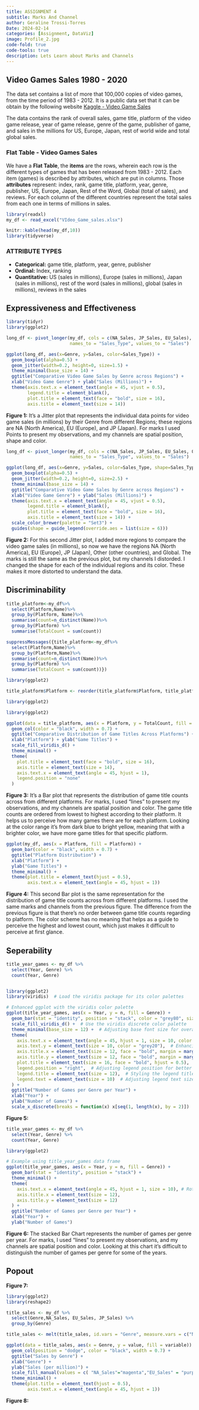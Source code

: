 ```yaml
---
title: ASSIGNMENT 4
subtitle: Marks And Channel
author: Geraline Trossi-Torres
Date: 2024-02-14
categories: [Assignment, DataViz]
image: Profile_2.jpg
code-fold: true
code-tools: true
description: Lets Learn about Marks and Channels
---
```


## Video Games Sales 1980 - 2020

The data set contains a list of more that 100,000 copies of video games, from the time period of 1983 - 2012. It is a public data set that it can be obtain by the following website [Kaggle - Video Game Sales](https://www.kaggle.com/datasets/gregorut/videogamesales?resource=download)

The data contains the rank of overall sales, game title, platform of the video game release, year of game release, genre of the game, publisher of game, and sales in the millions for US, Europe, Japan, rest of world wide and total global sales. 

### Flat Table - Video Games Sales

We have a **Flat Table**, the **items** are the rows, wherein each row is the different types of games that has been released from 1983 - 2012. Each item (games) is described by attributes, which are put in columns. Those **attributes** represent: index, rank, game title, platform, year, genre, publisher, US, Europe, Japan, Rest of the Word, Global (total of sales), and reviews. For each column of the different countries represent the total sales from each one in terms of millions in sales.

```r
library(readxl)
my_df <- read_excel("VIdeo_Game_sales.xlsx")

knitr::kable(head(my_df,10))
library(tidyverse)
```

### ATTRIBUTE TYPES

* **Categorical:** game title, platform, year, genre, publisher
* **Ordinal:** Index, ranking
* **Quantitative:** US (sales in millions), Europe (sales in millions), Japan (sales in millions), rest of the word (sales in millions), global  (sales in millions), reviews in the sales

## Expressiveness and Effectiveness

```r
library(tidyr)
library(ggplot2)

long_df <- pivot_longer(my_df, cols = c(NA_Sales, JP_Sales, EU_Sales), 
                        names_to = "Sales_Type", values_to = "Sales")

ggplot(long_df, aes(x=Genre, y=Sales, color=Sales_Type)) +
  geom_boxplot(alpha=0.5) +
  geom_jitter(width=0.2, height=0, size=1.5) +
  theme_minimal(base_size = 14) +
  ggtitle("Comparative Video Game Sales by Genre across Regions") +
  xlab("Video Game Genre") + ylab("Sales (Millions)") +
  theme(axis.text.x = element_text(angle = 45, vjust = 0.5),
        legend.title = element_blank(),
        plot.title = element_text(face = "bold", size = 16),
        axis.title = element_text(size = 14))
```

**Figure 1:** It's a Jitter plot that represents the individual data points for video game sales (in millions) by their Genre from different Regions; these regions are NA (North America), EU (Europe), and JP (Japan). For marks I used Points to present my observations, and my channels are spatial position, shape and color.

```r
long_df <- pivot_longer(my_df, cols = c(NA_Sales, JP_Sales, EU_Sales, Other_Sales, Global_Sales), 
                        names_to = "Sales_Type", values_to = "Sales")

ggplot(long_df, aes(x=Genre, y=Sales, color=Sales_Type, shape=Sales_Type)) +
  geom_boxplot(alpha=0.5) +
  geom_jitter(width=0.2, height=0, size=2.5) +
  theme_minimal(base_size = 14) +
  ggtitle("Comparative Video Game Sales by Genre across Regions") +
  xlab("Video Game Genre") + ylab("Sales (Millions)") +
  theme(axis.text.x = element_text(angle = 45, vjust = 0.5),
        legend.title = element_blank(),
        plot.title = element_text(face = "bold", size = 16),
        axis.title = element_text(size = 14)) +
  scale_color_brewer(palette = "Set3") +
  guides(shape = guide_legend(override.aes = list(size = 6)))

```

**Figure 2:** For this second Jitter plot, I added more regions to compare the video game sales (in millions), so now we have the regions NA (North America), EU (Europe), JP (Japan), Other (other countries), and Global. The marks is still the same as the previous plot, but my channels I distorded. I changed the shape for each of the individual regions and its color. These makes it more distorted to understand the data.

## Discriminability

```r
title_platform<-my_df%>%
  select(Platform,Name)%>%
  group_by(Platform, Name)%>%
  summarise(count=n_distinct(Name))%>%
  group_by(Platform) %>%
  summarise(TotalCount = sum(count))

suppressMessages({title_platform<-my_df%>%
  select(Platform,Name)%>%
  group_by(Platform,Name)%>%
  summarise(count=n_distinct(Name))%>%
  group_by(Platform) %>%
  summarise(TotalCount = sum(count))})

library(ggplot2)

title_platform$Platform <- reorder(title_platform$Platform, title_platform$TotalCount)

library(ggplot2)

library(ggplot2)

ggplot(data = title_platform, aes(x = Platform, y = TotalCount, fill = Platform)) +
  geom_col(color = "black", width = 0.7) +
  ggtitle("Comparative Distribution of Game Titles Across Platforms") +
  xlab("Platform") + ylab("Game Titles") +
  scale_fill_viridis_d() +
  theme_minimal() +
  theme(
    plot.title = element_text(face = "bold", size = 16),
    axis.title = element_text(size = 14),
    axis.text.x = element_text(angle = 45, hjust = 1),
    legend.position = "none"
  )
```

**Figure 3:** It's a Bar plot that represents the distribution of game title counts across from different platforms. For marks, I used "lines" to present my observations, and my channels are spatial position and color. The game title counts are ordered from lowest to highest according to their platform. It helps us to perceive how many games there are for each platform. Looking at the color range it's from dark blue to bright yellow, meaning that with a brighter color, we have more game titles for that specific platform. 

```r
ggplot(my_df, aes(x = Platform, fill = Platform)) +
  geom_bar(color = "black", width = 0.7) +
  ggtitle("Platform Distribution") +
  xlab("Platform") +
  ylab("Game Titles") +
  theme_minimal() +
  theme(plot.title = element_text(hjust = 0.5),
        axis.text.x = element_text(angle = 45, hjust = 1))
```

**Figure 4:** This second Bar plot is the same representation for the distribution of game title counts across from different platforms. I used the same marks and channels from the previous figure. The difference from the previous figure is that there's no order between game title counts regarding to platform. The color scheme has no meaning that helps as a guide to perceive the highest and lowest count, which just makes it difficult to perceive at first glance.  

## Seperability

```r
title_year_games <- my_df %>%
  select(Year, Genre) %>%
  count(Year, Genre)


library(ggplot2)
library(viridis)  # Load the viridis package for its color palettes

# Enhanced ggplot with the viridis color palette
ggplot(title_year_games, aes(x = Year, y = n, fill = Genre)) +
  geom_bar(stat = "identity", position = "stack", color = "grey80", size = 0.1) +  # Adding subtle borders
  scale_fill_viridis_d() +  # Use the viridis discrete color palette
  theme_minimal(base_size = 12) +  # Adjusting base font size for overall consistency
  theme(
    axis.text.x = element_text(angle = 45, hjust = 1, size = 10, color = "grey20"),  # Enhancing x-axis labels
    axis.text.y = element_text(size = 10, color = "grey20"),  # Enhancing y-axis labels
    axis.title.x = element_text(size = 12, face = "bold", margin = margin(t = 10)),  # Styling x-axis title
    axis.title.y = element_text(size = 12, face = "bold", margin = margin(r = 10)),  # Styling y-axis title
    plot.title = element_text(size = 16, face = "bold", hjust = 0.5),  # Centering and emphasizing the plot title
    legend.position = "right",  # Adjusting legend position for better layout
    legend.title = element_text(size = 12),  # Styling the legend title for clarity
    legend.text = element_text(size = 10)  # Adjusting legend text size for readability
  ) +
  ggtitle("Number of Games per Genre per Year") +
  xlab("Year") +
  ylab("Number of Games") +
  scale_x_discrete(breaks = function(x) x[seq(1, length(x), by = 2)])

```

**Figure 5:** 

```r
title_year_games <- my_df %>%
  select(Year, Genre) %>%
  count(Year, Genre)

library(ggplot2)

# Example using title_year_games data frame
ggplot(title_year_games, aes(x = Year, y = n, fill = Genre)) +
  geom_bar(stat = "identity", position = "stack") +
  theme_minimal() +
  theme(
    axis.text.x = element_text(angle = 45, hjust = 1, size = 10), # Rotate and adjust size of x-axis labels
    axis.title.x = element_text(size = 12),
    axis.title.y = element_text(size = 12)
  ) +
  ggtitle("Number of Games per Genre per Year") +
  xlab("Year") +
  ylab("Number of Games")
```

**Figure 6:** The stacked Bar Chart represents the number of games per genre per year. For marks, I used "lines" to present my observations, and my channels are spatial position and color. Looking at this chart it's difficult to distinguish the number of games per genre for some of the years. 

## Popout

**Figure 7:** 


```r
library(ggplot2)
library(reshape2)

title_sales <- my_df %>%
  select(Genre,NA_Sales, EU_Sales, JP_Sales) %>%
  group_by(Genre)

title_sales <- melt(title_sales, id.vars = "Genre", measure.vars = c("NA_Sales","EU_Sales","JP_Sales"))

ggplot(data = title_sales, aes(x = Genre, y = value, fill = variable)) +
  geom_col(position = "dodge", color = "black", width = 0.7) +
  ggtitle("Sales by Genre") +
  xlab("Genre") +
  ylab("Sales (per million)") +
  scale_fill_manual(values = c( "NA_Sales"="magenta","EU_Sales" = "purple", "JP_Sales" = "lightpink")) +
  theme_minimal() +
  theme(plot.title = element_text(hjust = 0.5),
        axis.text.x = element_text(angle = 45, hjust = 1))
```

**Figure 8:**
